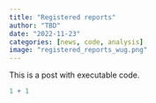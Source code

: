 ```yaml
---
title: "Registered reports"
author: "TBD"
date: "2022-11-23"
categories: [news, code, analysis]
image: "registered_reports_wug.png"
---
```


This is a post with executable code.

```r
1 + 1
```
